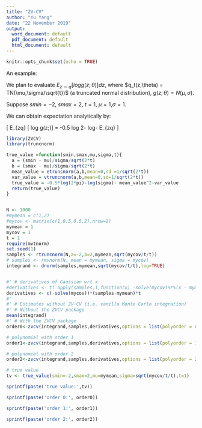 ```yaml
---
title: "ZV-CV"
author: "Yu Yang"
date: "22 November 2019"
output:
  word_document: default
  pdf_document: default
  html_document: default
---
```


```r
knitr::opts_chunk$set(echo = TRUE)
```

An example:

We plan to evaluate $E_{z\sim q}[log g(z;\theta)]dz$, where $q_t(z,\theta) = TN(\mu,\sigma/\sqrt{t})$ (a truncated normal distribution), $g(z;\theta)=N(\mu,\sigma)$.

Suppose $smin = -2$, $smax = 2$, $t = 1$, $\mu=1$,$\sigma=1$.

We can obtain expectation analytically by:

\[ E_{z\sim q} [ log g(z;\theta)] = -0.5 log 2\pi - log\sigma - E_{z\sim q} \dfrac{(z-\mu)^2}{2\sigma^2} \]

```r
library(ZVCV)
library(truncnorm)

true_value =function(smin,smax,mu,sigma,t){
  a = (smin - mu)/sigma/sqrt(2*t)
  b = (smax - mu)/sigma/sqrt(2*t)
  mean_value = etruncnorm(a,b,mean=0,sd =1/sqrt(2*t))
  var_value = vtruncnorm(a,b,mean=0,sd=1/sqrt(2*t))
  true_value = -0.5*log(2*pi)-log(sigma)- mean_value^2-var_value
  return(true_value)
}


N <- 1000
#mymean = c(1,2)
#mycov <- matrix(c(1,0.5,0.5,2),nrow=2)
mymean = 1
mycov = 1
t = 1
require(mvtnorm)
set.seed(1)
samples <- rtruncnorm(N,a=-2,b=2,mymean,sqrt(mycov/t/t))
# samples <- rmvnorm(N, mean = mymean, sigma = mycov)
integrand <- dnorm(samples,mymean,sqrt(mycov/t/t),log=TRUE)


#' # derivatives of Gaussian wrt x
#derivatives <- t( apply(samples,1,function(x) -solve(mycov)%*%(x - mymean)) ) 
derivatives <- c(-solve(mycov))*(samples-mymean)*t
#' 
#' # Estimates without ZV-CV (i.e. vanilla Monte Carlo integration)
#' # Without the ZVCV package
mean(integrand)
#' # With the ZVCV package
order0<-zvcv(integrand,samples,derivatives,options = list(polyorder = 0))$expectation

# polynomial with order 1 
order1<-zvcv(integrand,samples,derivatives,options = list(polyorder = 1,regul_reg=FALSE))$expectation

# polynomial with order 2 
order2<-zvcv(integrand,samples,derivatives,options = list(polyorder = 2,regul_reg=FALSE))$expectation

# true value
tv <- true_value(smin=-2,smax=2,mu=mymean,sigma=sqrt(mycov/t/t),t=1)

sprintf(paste('true value:',tv))

sprintf(paste('order 0:', order0))

sprintf(paste('order 1:', order1))

sprintf(paste('order 2:', order2))


```